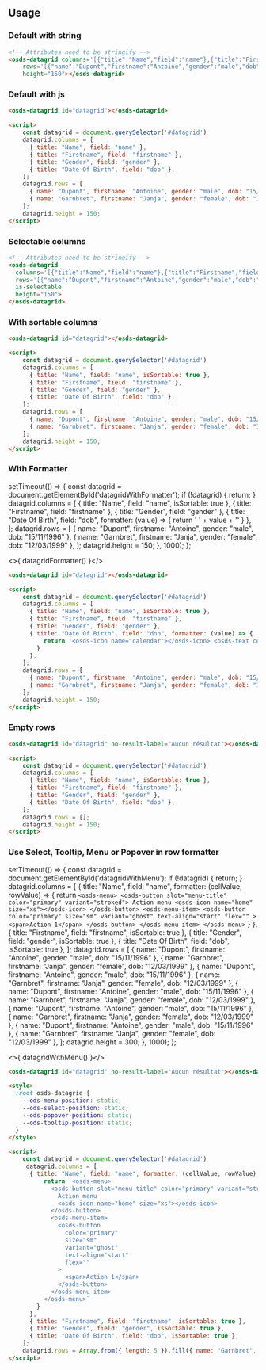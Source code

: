 <GenericStyle />

## Usage

### Default with string
<osds-datagrid columns='[{"title":"Name","field":"name"},{"title":"Firstname","field":"firstname"},{"title":"Gender","field":"gender"},{"title":"Date Of Birth","field":"dob"}]'
    rows='[{"name":"Dupont","firstname":"Antoine","gender":"male","dob":"15/11/1996"},{"name":"Garnbret","firstname":"Janja","gender":"female","dob":"12/03/1999"}]'
    height="150"></osds-datagrid>

```html
<!-- Attributes need to be stringify -->
<osds-datagrid columns='[{"title":"Name","field":"name"},{"title":"Firstname","field":"firstname"},{"title":"Gender","field":"gender"},{"title":"Date Of Birth","field":"dob"}]'
    rows='[{"name":"Dupont","firstname":"Antoine","gender":"male","dob":"15/11/1996"},{"name":"Garnbret","firstname":"Janja","gender":"female","dob":"12/03/1999"}]'
    height="150"></osds-datagrid>
```

### Default with js
<osds-datagrid columns='[{"title":"Name","field":"name"},{"title":"Firstname","field":"firstname"},{"title":"Gender","field":"gender"},{"title":"Date Of Birth","field":"dob"}]'
    rows='[{"name":"Dupont","firstname":"Antoine","gender":"male","dob":"15/11/1996"},{"name":"Garnbret","firstname":"Janja","gender":"female","dob":"12/03/1999"}]'
    height="150"></osds-datagrid>

```html
<osds-datagrid id="datagrid"></osds-datagrid>

<script>
    const datagrid = document.querySelector('#datagrid')
    datagrid.columns = [
      { title: "Name", field: "name" },
      { title: "Firstname", field: "firstname" },
      { title: "Gender", field: "gender" },
      { title: "Date Of Birth", field: "dob" },
    ];
    datagrid.rows = [
      { name: "Dupont", firstname: "Antoine", gender: "male", dob: "15/11/1996" },
      { name: "Garnbret", firstname: "Janja", gender: "female", dob: "12/03/1999" },
    ];
    datagrid.height = 150;
</script>
```

### Selectable columns
<osds-datagrid 
  columns='[{"title":"Name","field":"name"},{"title":"Firstname","field":"firstname"},{"title":"Gender","field":"gender"},{"title":"Date Of Birth","field":"dob"}]'
  rows='[{"name":"Dupont","firstname":"Antoine","gender":"male","dob":"15/11/1996"},{"name":"Garnbret","firstname":"Janja","gender":"female","dob":"12/03/1999"}]'
  is-selectable
  height="150">
  </osds-datagrid>

```html
<!-- Attributes need to be stringify -->
<osds-datagrid 
  columns='[{"title":"Name","field":"name"},{"title":"Firstname","field":"firstname"},{"title":"Gender","field":"gender"},{"title":"Date Of Birth","field":"dob"}]'
  rows='[{"name":"Dupont","firstname":"Antoine","gender":"male","dob":"15/11/1996"},{"name":"Garnbret","firstname":"Janja","gender":"female","dob":"12/03/1999"}]'
  is-selectable
  height="150">
</osds-datagrid>
```

### With sortable columns
<osds-datagrid 
  columns='[{"title":"Name","field":"name", "isSortable": true},{"title":"Firstname","field":"firstname"},{"title":"Gender","field":"gender"},{"title":"Date Of Birth","field":"dob"}]'
  rows='[{"name":"Dupont","firstname":"Antoine","gender":"male","dob":"15/11/1996"},{"name":"Garnbret","firstname":"Janja","gender":"female","dob":"12/03/1999"}]'
  height="150">
</osds-datagrid>

```html
<osds-datagrid id="datagrid"></osds-datagrid>

<script>
    const datagrid = document.querySelector('#datagrid')
    datagrid.columns = [
      { title: "Name", field: "name", isSortable: true },
      { title: "Firstname", field: "firstname" },
      { title: "Gender", field: "gender" },
      { title: "Date Of Birth", field: "dob" },
    ];
    datagrid.rows = [
      { name: "Dupont", firstname: "Antoine", gender: "male", dob: "15/11/1996" },
      { name: "Garnbret", firstname: "Janja", gender: "female", dob: "12/03/1999" },
    ];
    datagrid.height = 150;
</script>
```

### With Formatter

  setTimeout(() => {
    const datagrid = document.getElementById('datagridWithFormatter');
    if (!datagrid) {
      return;
    }
    datagrid.columns = [
      { title: "Name", field: "name", isSortable: true },
      { title: "Firstname", field: "firstname" },
      { title: "Gender", field: "gender" },
      { title: "Date Of Birth", field: "dob", formatter: (value) => {
          return '<osds-icon name="calendar"></osds-icon> <osds-text color="text" size="400">' + value + '</osds-text>' 
        } 
      },
    ];
    datagrid.rows = [
      { name: "Dupont", firstname: "Antoine", gender: "male", dob: "15/11/1996" },
      { name: "Garnbret", firstname: "Janja", gender: "female", dob: "12/03/1999" },
    ];
    datagrid.height = 150;
  }, 1000);
};

<osds-datagrid id="datagridWithFormatter">
</osds-datagrid>

<>{ datagridFormatter() }</>

```html
<osds-datagrid id="datagrid"></osds-datagrid>

<script>
    const datagrid = document.querySelector('#datagrid')
    datagrid.columns = [
      { title: "Name", field: "name", isSortable: true },
      { title: "Firstname", field: "firstname" },
      { title: "Gender", field: "gender" },
      { title: "Date Of Birth", field: "dob", formatter: (value) => {
          return '<osds-icon name="calendar"></osds-icon> <osds-text color="text" size="400"> ' + value + '</osds-text>' 
        } 
      },
    ];
    datagrid.rows = [
      { name: "Dupont", firstname: "Antoine", gender: "male", dob: "15/11/1996" },
      { name: "Garnbret", firstname: "Janja", gender: "female", dob: "12/03/1999" },
    ];
    datagrid.height = 150;
</script>
```

### Empty rows
<osds-datagrid 
  columns='[{"title":"Name","field":"name", "isSortable": true},{"title":"Firstname","field":"firstname"},{"title":"Gender","field":"gender"},{"title":"Date Of Birth","field":"dob"}]'
  rows='[]'
  no-result-label="Aucun résultat"
  height="150">
</osds-datagrid>

```html
<osds-datagrid id="datagrid" no-result-label="Aucun résultat"></osds-datagrid>

<script>
    const datagrid = document.querySelector('#datagrid')
    datagrid.columns = [
      { title: "Name", field: "name", isSortable: true },
      { title: "Firstname", field: "firstname" },
      { title: "Gender", field: "gender" },
      { title: "Date Of Birth", field: "dob" },
    ];
    datagrid.rows = [];
    datagrid.height = 150;
</script>
```

### Use Select, Tooltip, Menu or Popover in row formatter

  setTimeout(() => {
    const datagrid = document.getElementById('datagridWithMenu');
    if (!datagrid) {
      return;
    }
    datagrid.columns = [
      { title: "Name", field: "name", formatter: (cellValue, rowValue) => {
          return `<osds-menu>
            <osds-button slot="menu-title" color="primary" variant="stroked">
              Action menu
              <osds-icon name="home" size="xs"></osds-icon>
            </osds-button>
            <osds-menu-item>
              <osds-button
                color="primary"
                size="sm"
                variant="ghost"
                text-align="start"
                flex=""
              >
                <span>Action 1</span>
              </osds-button>
            </osds-menu-item>
          </osds-menu>`
        }
      },
      { title: "Firstname", field: "firstname", isSortable: true },
      { title: "Gender", field: "gender", isSortable: true },
      { title: "Date Of Birth", field: "dob", isSortable: true },
    ];
    datagrid.rows = [
      { name: "Dupont", firstname: "Antoine", gender: "male", dob: "15/11/1996" },
      { name: "Garnbret", firstname: "Janja", gender: "female", dob: "12/03/1999" },
      { name: "Dupont", firstname: "Antoine", gender: "male", dob: "15/11/1996" },
      { name: "Garnbret", firstname: "Janja", gender: "female", dob: "12/03/1999" },
      { name: "Dupont", firstname: "Antoine", gender: "male", dob: "15/11/1996" },
      { name: "Garnbret", firstname: "Janja", gender: "female", dob: "12/03/1999" },
      { name: "Dupont", firstname: "Antoine", gender: "male", dob: "15/11/1996" },
      { name: "Garnbret", firstname: "Janja", gender: "female", dob: "12/03/1999" },
      { name: "Dupont", firstname: "Antoine", gender: "male", dob: "15/11/1996" },
      { name: "Garnbret", firstname: "Janja", gender: "female", dob: "12/03/1999" },
    ];
    datagrid.height = 300;
  }, 1000);
};

<osds-datagrid id="datagridWithMenu">
</osds-datagrid>

<>{ datagridWithMenu() }</>

```html
<osds-datagrid id="datagrid" no-result-label="Aucun résultat"></osds-datagrid>

<style>
  :root osds-datagrid {
    --ods-menu-position: static;
    --ods-select-position: static;
    --ods-popover-position: static;
    --ods-tooltip-position: static;
  }
</style> 

<script>
    const datagrid = document.querySelector('#datagrid')
     datagrid.columns = [
      { title: "Name", field: "name", formatter: (cellValue, rowValue) => {
          return `<osds-menu>
            <osds-button slot="menu-title" color="primary" variant="stroked">
              Action menu
              <osds-icon name="home" size="xs"></osds-icon>
            </osds-button>
            <osds-menu-item>
              <osds-button
                color="primary"
                size="sm"
                variant="ghost"
                text-align="start"
                flex=""
              >
                <span>Action 1</span>
              </osds-button>
            </osds-menu-item>
          </osds-menu>`
        }
      },
      { title: "Firstname", field: "firstname", isSortable: true },
      { title: "Gender", field: "gender", isSortable: true },
      { title: "Date Of Birth", field: "dob", isSortable: true },
    ];
    datagrid.rows = Array.from({ length: 5 }).fill({ name: "Garnbret", firstname: "Janja", gender: "female", dob: "12/03/1999" });
</script>
```